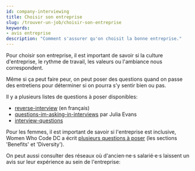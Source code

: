 ```yaml
---
id: company-interviewing
title: Choisir son entreprise
slug: /trouver-un-job/choisir-son-entreprise
keywords:
- avis entreprise
description: "Comment s'assurer qu'on choisit la bonne entreprise."
---
```



Pour choisir son entreprise, il est important de savoir si la culture d'entreprise, le rythme de travail, les valeurs ou l'ambiance nous correspondent. 

Même si ça peut faire peur, on peut poser des questions quand on passe des entretiens pour déterminer si on pourra s'y sentir bien ou pas. 

Il y a plusieurs listes de questions à poser disponibles:
- [reverse-interview](https://github.com/viraptor/reverse-interview/blob/master/translations/FRENCH.md) (en français)
- [questions-im-asking-in-interviews](https://jvns.ca/blog/2013/12/30/questions-im-asking-in-interviews) par Julia Evans 
- [interview-questions](https://github.com/jmkoni/interview-questions)

Pour les femmes, il est important de savoir si l'entreprise est inclusive, Women Who Code DC a écrit [plusieurs questions à poser](https://github.com/womenwhocodedc/organization/blob/1283d8b59f66c8cd48aaeef1c724a16e4ee8aadb/interview-resources/README.md) (les sections 'Benefits' et 'Diversity').

On peut aussi consulter des réseaux où d'ancien·ne·s salarié·e·s laissent un avis sur leur expérience au sein de l'entreprise:

<HorizontalCard 
  src='/img/find_a_job/company-interviewing/balance-ta-startup.jpeg'
  alt='Logo Balance Ta Start-up'
  href='https://www.instagram.com/balancetastartup'
  title='@balancetastartup'
  description="Compte Instagram qui publie anonymement des avis (positifs ou négatifs) d'employé·e·s, passé·e·s ou présent·e·s"
/>

<HorizontalCard 
  src='/img/find_a_job/company-interviewing/glassdoor.png'
  alt='Logo glassdoor'
  href='https://www.glassdoor.fr'
  title='glassdoor'
  description="C'est le réseau historique pour lire des avis sur une entreprise mais récemment (en octobre 2020) glassdoor a été critiqué pour supprimer à la demande des entreprises des avis négatifs."
/>

<HorizontalCard 
  src='/img/find_a_job/company-interviewing/inhersight.png'
  alt='Logo In Her Sight'
  href='https://www.inhersight.com/'
  title='In Her Sight'
  description="Un réseau pour publier des avis uniquement par des femmes."
/>

<HorizontalCard 
  src='/img/find_a_job/company-interviewing/diversify-tech.png'
  alt='Diversify Tech'
  href='https://www.diversifytech.co/'
  title='Diversify Tech'
  description="Site animé par la militante Veni Kunche, elle ne publie les offres d'emplois que d'entreprises qui respectent la diversité."
/>
